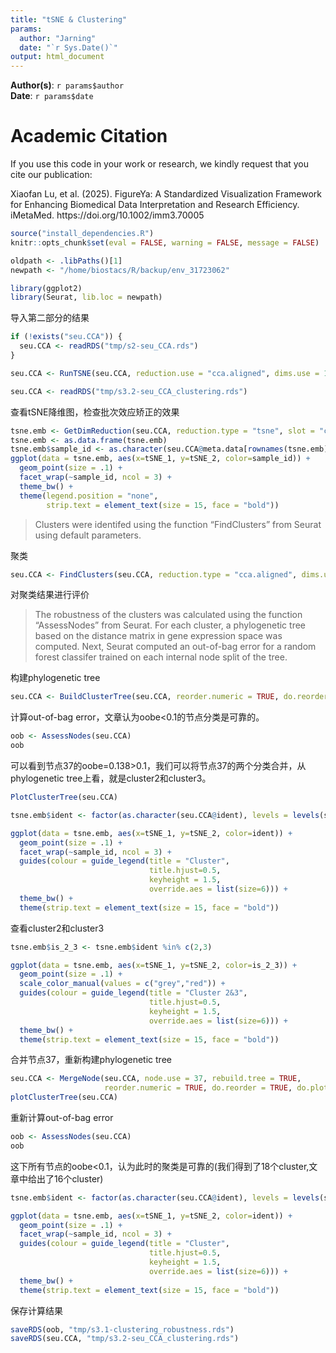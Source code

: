 ```yaml
---
title: "tSNE & Clustering"
params:
  author: "Jarning"
  date: "`r Sys.Date()`"
output: html_document
---
```


**Author(s)**: `r params$author`  
**Date**: `r params$date`  

# Academic Citation
If you use this code in your work or research, we kindly request that you cite our publication:

Xiaofan Lu, et al. (2025). FigureYa: A Standardized Visualization Framework for Enhancing Biomedical Data Interpretation and Research Efficiency. iMetaMed. https://doi.org/10.1002/imm3.70005




```r
source("install_dependencies.R")
knitr::opts_chunk$set(eval = FALSE, warning = FALSE, message = FALSE)
```

```r
oldpath <- .libPaths()[1]
newpath <- "/home/biostacs/R/backup/env_31723062"
```


```r
library(ggplot2)
library(Seurat, lib.loc = newpath)
```

导入第二部分的结果
```r
if (!exists("seu.CCA")) {
  seu.CCA <- readRDS("tmp/s2-seu_CCA.rds")
}

seu.CCA <- RunTSNE(seu.CCA, reduction.use = "cca.aligned", dims.use = 1:20)
```

```r
seu.CCA <- readRDS("tmp/s3.2-seu_CCA_clustering.rds")
```

查看tSNE降维图，检查批次效应矫正的效果
```r
tsne.emb <- GetDimReduction(seu.CCA, reduction.type = "tsne", slot = "cell.embeddings")
tsne.emb <- as.data.frame(tsne.emb)
tsne.emb$sample_id <- as.character(seu.CCA@meta.data[rownames(tsne.emb),]$sample_id)
ggplot(data = tsne.emb, aes(x=tSNE_1, y=tSNE_2, color=sample_id)) + 
  geom_point(size = .1) +
  facet_wrap(~sample_id, ncol = 3) + 
  theme_bw() + 
  theme(legend.position = "none",
        strip.text = element_text(size = 15, face = "bold"))
```

> Clusters were identifed using the function “FindClusters” from Seurat using default parameters.

聚类
```r
seu.CCA <- FindClusters(seu.CCA, reduction.type = "cca.aligned", dims.use = 1:20, save.SNN = TRUE)
```


对聚类结果进行评价<br>

> The robustness of the clusters was calculated using the function “AssessNodes” from Seurat. For each cluster, a phylogenetic tree based on the distance matrix in gene expression space was computed. Next, Seurat computed an out-of-bag error for a random forest classifer trained on each internal node split of the tree.

构建phylogenetic tree 
```r
seu.CCA <- BuildClusterTree(seu.CCA, reorder.numeric = TRUE, do.reorder = TRUE, do.plot = FALSE)
```

计算out-of-bag error，文章认为oobe<0.1的节点分类是可靠的。
```r
oob <- AssessNodes(seu.CCA)
oob
```

可以看到节点37的oobe=0.138>0.1，我们可以将节点37的两个分类合并，从phylogenetic tree上看，就是cluster2和cluster3。

```r
PlotClusterTree(seu.CCA)
```


```r
tsne.emb$ident <- factor(as.character(seu.CCA@ident), levels = levels(seu.CCA@ident))

ggplot(data = tsne.emb, aes(x=tSNE_1, y=tSNE_2, color=ident)) + 
  geom_point(size = .1) +
  facet_wrap(~sample_id, ncol = 3) + 
  guides(colour = guide_legend(title = "Cluster", 
                               title.hjust=0.5, 
                               keyheight = 1.5, 
                               override.aes = list(size=6))) + 
  theme_bw() + 
  theme(strip.text = element_text(size = 15, face = "bold"))
```

查看cluster2和cluster3
```r
tsne.emb$is_2_3 <- tsne.emb$ident %in% c(2,3)

ggplot(data = tsne.emb, aes(x=tSNE_1, y=tSNE_2, color=is_2_3)) + 
  geom_point(size = .1) +
  scale_color_manual(values = c("grey","red")) + 
  guides(colour = guide_legend(title = "Cluster 2&3",
                               title.hjust=0.5, 
                               keyheight = 1.5, 
                               override.aes = list(size=6))) + 
  theme_bw() + 
  theme(strip.text = element_text(size = 15, face = "bold"))
```

合并节点37，重新构建phylogenetic tree
```r
seu.CCA <- MergeNode(seu.CCA, node.use = 37, rebuild.tree = TRUE, 
                     reorder.numeric = TRUE, do.reorder = TRUE, do.plot = FALSE)
plotClusterTree(seu.CCA)
```

重新计算out-of-bag error
```r
oob <- AssessNodes(seu.CCA)
oob
```

这下所有节点的oobe<0.1，认为此时的聚类是可靠的(我们得到了18个cluster,文章中给出了16个cluster)

```r
tsne.emb$ident <- factor(as.character(seu.CCA@ident), levels = levels(seu.CCA@ident))

ggplot(data = tsne.emb, aes(x=tSNE_1, y=tSNE_2, color=ident)) + 
  geom_point(size = .1) +
  facet_wrap(~sample_id, ncol = 3) + 
  guides(colour = guide_legend(title = "Cluster", 
                               title.hjust=0.5, 
                               keyheight = 1.5, 
                               override.aes = list(size=6))) + 
  theme_bw() + 
  theme(strip.text = element_text(size = 15, face = "bold"))
```

保存计算结果
```r
saveRDS(oob, "tmp/s3.1-clustering_robustness.rds")
saveRDS(seu.CCA, "tmp/s3.2-seu_CCA_clustering.rds")
```
